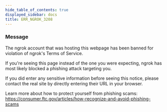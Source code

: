 ```yaml
---
hide_table_of_contents: true
displayed_sidebar: docs
title: ERR_NGROK_3208
---
```




### Message

The ngrok account that was hosting this webpage has been banned for violation of ngrok's Terms of Service.

If you're seeing this page instead of the one you were expecting, ngrok has most likely blocked a phishing attack targeting you.

If you did enter any sensitive information before seeing this notice, please contact the real site by directly entering their URL in your browser.

Learn more about how to protect yourself from phishing scams:
https://consumer.ftc.gov/articles/how-recognize-and-avoid-phishing-scams

<ErrorDetails error="err_ngrok_3208" />
